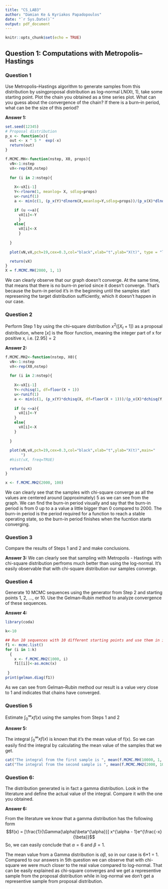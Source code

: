 ```yaml
---
title: "CS_LAB3"
author: "Damian Ke & Kyriakos Papadopoulos"
date: "`r Sys.Date()`"
output: pdf_document
---
```


```r
knitr::opts_chunk$set(echo = TRUE)
```

## Question 1: Computations with Metropolis–Hastings

### Question 1 

Use Metropolis–Hastings algorithm to generate samples from this distribution by usingproposal distribution as log–normal LN(Xt, 1), take some starting point. Plot the chain you obtained as a time series plot. What can you guess about the convergence of the chain? If there is a burn–in period, what can be the size of this period?

**Answer 1: **

```r
set.seed(12345)
# Proposal distribution
p_x <- function(x){
  out <- x ^ 5 *  exp(-x)
  return(out)
}
```

```r
f.MCMC.MH<-function(nstep, X0, props){
  vN<-1:nstep
  vX<-rep(X0,nstep)
  
  for (i in 2:nstep){
    
    X<-vX[i-1]
    Y<-rlnorm(1, meanlog= X, sdlog=props)
    u<-runif(1)
    a <- min(c(1, (p_x(Y)*dlnorm(X,meanlog=Y,sdlog=props))/(p_x(X)*dlnorm(Y,meanlog= X,sdlog=props))))

    if (u <=a){
      vX[i]<-Y
      }
    else{
      vX[i]<-X
      }    
  
  }
   
  plot(vN,vX,pch=19,cex=0.3,col="black",xlab="t",ylab="X(t)", type = "l")

  return(vX)
}
X = f.MCMC.MH(2000, 1, 1)
```

We can clearly observe that our graph doesn't converge. At the same time, that means that there is no burn-in period since it doesn't converge. That's because the burn-in period it's in the beginning until the samples start represening the target distribution sufficiently, which it doesn't happen in our case.

### Question 2

Perform Step 1 by using the chi–square distribution $x^{2}([X_t + 1])$ as a proposal distribution, where $[x]$ is the floor function, meaning the integer part of x for positive x, i.e. $[2.95] = 2$

**Answer 2: **

```r
f.MCMC.MH2<-function(nstep, X0){
  vN<-1:nstep
  vX<-rep(X0,nstep)
  
  for (i in 2:nstep){
    
    X<-vX[i-1]
    Y<-rchisq(1, df=floor(X + 1))
    u<-runif(1)
    a <- min(c(1, (p_x(Y)*dchisq(X, df=floor(X + 1)))/(p_x(X)*dchisq(Y, df=floor(Y + 1)))))
    
    if (u <=a){
      vX[i]<-Y
    }
    else{
      vX[i]<-X
    }    
    
  }
   
  plot(vN,vX,pch=19,cex=0.3,col="black",xlab="t",ylab="X(t)",main="
       ")
  #hist(vX, freq=TRUE)

  return(vX)
}

x <- f.MCMC.MH2(2000, 100)
```
We can clearly see that the samples with chi-square converge as all the values are centered around (approximately) 5 as we can see from the graph. We can find the burn-in period visually and say that the burn-in period is from 0 up to a a value a little bigger than 0 compared to 2000. The burn-in period is the period required for a function to reach a stable operating state, so the burn-in period finishes when the fucntion starts converging. 

### Question 3 

Compare the results of Steps 1 and 2 and make conclusions.


**Answer 3: ** We can clearly see that sampling with Metropolis - Hastings with chi-square distribution perfroms much better than using the log-normal. It's easily observable that with chi-square distribution our samples converge.


### Question 4

Generate 10 MCMC sequences using the generator from Step 2 and starting points 1, 2, ..., or 10. Use the Gelman–Rubin method to analyze convergence of these sequences. 

**Answer 4: **
```r
library(coda)

k<-10

## Run 10 sequences with 10 different starting points and use them in if
f1 <- mcmc.list()
for (i in 1:k)
  { 
    x <- f.MCMC.MH2(1000, i)
    f1[[i]]<-as.mcmc(x)
    
 }
print(gelman.diag(f1))
```
As we can see from Gelman–Rubin method our result is a value very close to 1 and indicates that chains have converged.

### Question 5

Estimate $\int_{0}^{\infty}xf(x)$ using the samples from Steps 1 and 2


**Answer 5: **

The integral $\int_{0}^{\infty}xf(x)$ is known that it's the mean value of f(x). So we can easily find the integral by calculating the mean value of the samples that we get.

```r
cat("The integral from the first sample is ", mean(f.MCMC.MH(10000, 1, 1)), "\n")
cat("The integral from the second sample is ", mean(f.MCMC.MH2(2000, 100)))
```

### Question 6:

The distribution generated is in fact a gamma distribution. Look in the literature and define the actual value of the integral. Compare it with the one you obtained.

**Answer 6: **

From the literature we know that a gamma distribution has the following form $$f(x) = [\frac{1}{\Gamma(\alpha)\beta^{\alpha}}] x^{\alpha - 1}e^{\frac{-x}{\beta}}$$ So, we can easily conclude that $\alpha=6$ and $\beta=1$. 

The mean value from a Gamma distribution is $\alpha\beta$, so in our case is 6*1 = 1. Compared to our answers in 5th question we can observe that with chi-square we were much closer to the real value compared to log-normal. That can be easily explained as chi-square converges and we get a representive sample from the proposal distribution while in log-normal we don't get a representive sample from proposal distribution.